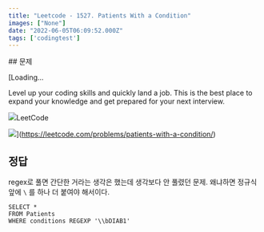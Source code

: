 ```yaml
---
title: "Leetcode - 1527. Patients With a Condition"
images: ["None"]
date: "2022-06-05T06:09:52.000Z"
tags: ['codingtest']
---
```


<TOCInline toc={props.toc} asDisclosure />
## 문제

[Loading...

Level up your coding skills and quickly land a job. This is the best place to expand your knowledge and get prepared for your next interview.

![](https://leetcode.com/favicon-192x192.png)LeetCode

![](https://leetcode.com/static/images/LeetCode_Sharing.png)](https://leetcode.com/problems/patients-with-a-condition/)

## 정답

regex로 풀면 간단한 거라는 생각은 했는데 생각보다 안 풀렸던 문제. 왜냐하면 정규식 앞에 `\` 를 하나 더 붙여야 해서이다.

```
SELECT *
FROM Patients
WHERE conditions REGEXP '\\bDIAB1'
```
